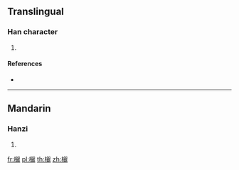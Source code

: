 ==Translingual==

===Han character===
{{Han char|rn=75|rad=木|as=14|sn=18|four=57932|canj=DCAV|ids=⿰木銀}}

# {{defn|Han|sort=木14}}

====References====
* {{Han ref|kx=0558.130|dkj=15711|dj=0947.140|hdz=21309.120|uh=6AAD|ud=27309|bh=EFE7|bd=61415}}

----

==Mandarin==

===Hanzi===
{{cmn-hanzi|pin=[[yín]] ([[yin2]])|wg=yin<sup>2</sup>}}

# {{defn|lang=cmn|sort=木14}}

[[fr:檭]]
[[pl:檭]]
[[th:檭]]
[[zh:檭]]